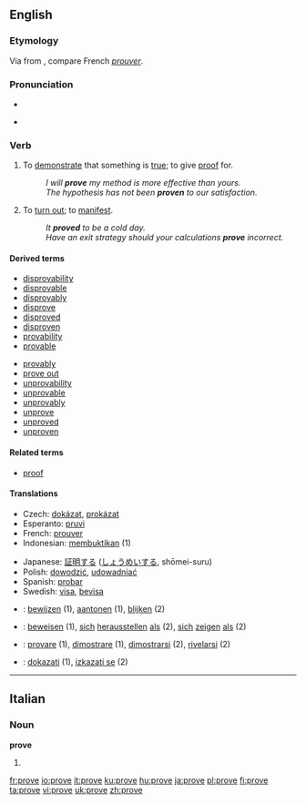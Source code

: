 {{see|prøve}}
==English==

{{rank|working|breath|camp|990|prove|engaged|America|servant}}

===Etymology===
Via {{ME.}} from {{OF.}}, compare French ''[[prouver]]''.

===Pronunciation===
*{{IPA|/pruːv/}}
*{{audio|en-us-prove.ogg|Audio (US)}}
*:{{rhymes|uːv}}

===Verb===
{{en-verb|proves|proving|proved|'''[[proved]] '''or''' [[proven]]'''}}

# {{transitive}} To [[demonstrate]] that something is [[true]]; to give [[proof]] for.
#: ''I will '''prove''' my method is more effective than yours.''
#: ''The hypothesis has not been '''proven''' to our satisfaction.''
# To [[turn out]]; to [[manifest]].
#: ''It '''proved''' to be a cold day.''
#: ''Have an exit strategy should your calculations '''prove''' incorrect.''

====Derived terms====
{{top2}}
* [[disprovability]]
* [[disprovable]]
* [[disprovably]]
* [[disprove]]
* [[disproved]]
* [[disproven]]
* [[provability]]
* [[provable]]
{{mid2}}
* [[provably]]
* [[prove out]]
* [[unprovability]]
* [[unprovable]]
* [[unprovably]]
* [[unprove]]
* [[unproved]]
* [[unproven]]
{{bottom}}

====Related terms====
*[[proof]]

====Translations====
{{trans-top|to demonstrate that something is true; to give proof for}}
*Czech: [[dokázat]], [[prokázat]]
*Esperanto: [[pruvi]]
*French: [[prouver]]
*Indonesian: [[bukti|membuktikan]] (1)
{{trans-mid}}
*Japanese: [[証明]]する ([[しょうめい]]する, shōmei-suru)
*Polish: [[dowodzić]], [[udowadniać]]
*Spanish: [[probar]]
*Swedish: [[visa]], [[bevisa]]
{{trans-bottom}}

{{checktrans}}
*{{ttbc|Dutch}}: [[bewijzen]] (1), [[aantonen]] (1), [[blijken]] (2)
*{{ttbc|German}}: [[beweisen]] (1), [[sich]] [[herausstellen]] [[als]] (2), [[sich]] [[zeigen]] [[als]] (2)
*{{ttbc|Italian}}: [[provare]] (1), [[dimostrare]] (1), [[dimostrarsi]] (2), [[rivelarsi]] (2)
*{{ttbc|Slovene}}: [[dokazati]] (1), [[izkazati se]] (2)

----

==Italian==

===Noun===
'''prove''' {{f}}

# {{plural of|[[prova]]|lang=Italian}}

[[fr:prove]]
[[io:prove]]
[[it:prove]]
[[ku:prove]]
[[hu:prove]]
[[ja:prove]]
[[pl:prove]]
[[fi:prove]]
[[ta:prove]]
[[vi:prove]]
[[uk:prove]]
[[zh:prove]]